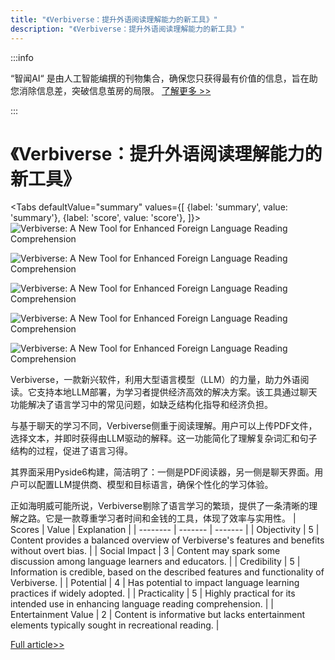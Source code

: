 ```yaml
---
title: "《Verbiverse：提升外语阅读理解能力的新工具》"
description: "《Verbiverse：提升外语阅读理解能力的新工具》"
---
```



:::info

“智闻AI“ 是由人工智能编撰的刊物集合，确保您只获得最有价值的信息，旨在助您消除信息差，突破信息茧房的局限。  [了解更多 >>](/zh-Hans/docs/guides)

:::

# 《Verbiverse：提升外语阅读理解能力的新工具》


<Tabs
	defaultValue="summary"
	values={[
	{label: 'summary', value: 'summary'},
	{label: 'score', value: 'score'},
]}>
<TabItem value="summary">
<img
  src="https://image.informedainews.com/2024/06/Tec-htU-1718077453-0.jpg"
  alt="Verbiverse: A New Tool for Enhanced Foreign Language Reading Comprehension"
/>

<img
  src="https://image.informedainews.com/2024/06/Tec-9bM-1718077453-1.jpg"
  alt="Verbiverse: A New Tool for Enhanced Foreign Language Reading Comprehension"
/>

<img
  src="https://image.informedainews.com/2024/06/Tec-EgS-1718077453-2.jpg"
  alt="Verbiverse: A New Tool for Enhanced Foreign Language Reading Comprehension"
/>

<img
  src="https://image.informedainews.com/2024/06/Tec-8Vd-1718077453-3.jpg"
  alt="Verbiverse: A New Tool for Enhanced Foreign Language Reading Comprehension"
/>

<img
  src="https://image.informedainews.com/2024/06/Tec-Gyh-1718077453-4.jpg"
  alt="Verbiverse: A New Tool for Enhanced Foreign Language Reading Comprehension"
/>



Verbiverse，一款新兴软件，利用大型语言模型（LLM）的力量，助力外语阅读。它支持本地LLM部署，为学习者提供经济高效的解决方案。该工具通过聊天功能解决了语言学习中的常见问题，如缺乏结构化指导和经济负担。

与基于聊天的学习不同，Verbiverse侧重于阅读理解。用户可以上传PDF文件，选择文本，并即时获得由LLM驱动的解释。这一功能简化了理解复杂词汇和句子结构的过程，促进了语言习得。

其界面采用Pyside6构建，简洁明了：一侧是PDF阅读器，另一侧是聊天界面。用户可以配置LLM提供商、模型和目标语言，确保个性化的学习体验。

正如海明威可能所说，Verbiverse剔除了语言学习的繁琐，提供了一条清晰的理解之路。它是一款尊重学习者时间和金钱的工具，体现了效率与实用性。
</TabItem>
<TabItem value="score">
	| Scores     | Value   | Explanation |
	| -------- | ------- | ------- |
	| Objectivity  | 5    | Content provides a balanced overview of Verbiverse's features and benefits without overt bias.    |
	| Social Impact | 3     | Content may spark some discussion among language learners and educators.    |
	| Credibility    | 5    | Information is credible, based on the described features and functionality of Verbiverse.    |
	| Potential    | 4    | Has potential to impact language learning practices if widely adopted.    |
	| Practicality    | 5    | Highly practical for its intended use in enhancing language reading comprehension.    |
	| Entertainment Value    | 2    | Content is informative but lacks entertainment elements typically sought in recreational reading.    |
</TabItem>
</Tabs>

[Full article>>](https://sspai.com/post/89483)
